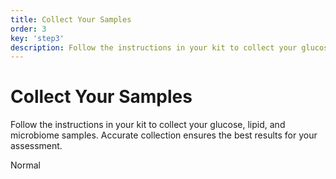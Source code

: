 ```yaml
---
title: Collect Your Samples
order: 3
key: 'step3'
description: Follow the instructions in your kit to collect your glucose, lipid, and microbiome samples. Accurate collection ensures the best results for your assessment.
---
```


# Collect Your Samples

Follow the instructions in your kit to collect your glucose, lipid, and microbiome samples. Accurate collection ensures the best results for your assessment.

<userStyle>Normal</userStyle>
